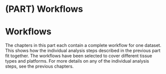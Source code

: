 # (PART) Workflows {-}

# Workflows

The chapters in this part each contain a complete workflow for one dataset. This shows how the individual analysis steps described in the previous part fit together. The workflows have been selected to cover different tissue types and platforms. For more details on any of the individual analysis steps, see the previous chapters.


